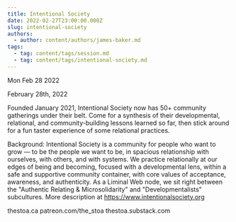 ```yaml
---
title: Intentional Society
date: 2022-02-27T23:00:00.000Z
slug: intentional-society
authors:
  - author: content/authors/james-baker.md
tags:
  - tag: content/tags/session.md
  - tag: content/tags/intentional-society.md
---
```






Mon Feb 28 2022

February 28th, 2022

Founded January 2021, Intentional Society now has 50+ community gatherings under their belt. Come for a synthesis of their developmental, relational, and community-building lessons learned so far, then stick around for a fun taster experience of some relational practices.

Background: Intentional Society is a community for people who want to grow — to be the people we want to be, in spacious relationship with ourselves, with others, and with systems. We practice relationally at our edges of being and becoming, focused with a developmental lens, within a safe and supportive community container, with core values of acceptance, awareness, and authenticity. As a Liminal Web node, we sit right between the "Authentic Relating & Microsolidarity" and "Developmentalists" subcultures. More description at https://www.intentionalsociety.org

thestoa.ca
patreon.com/the_stoa
thestoa.substack.com


